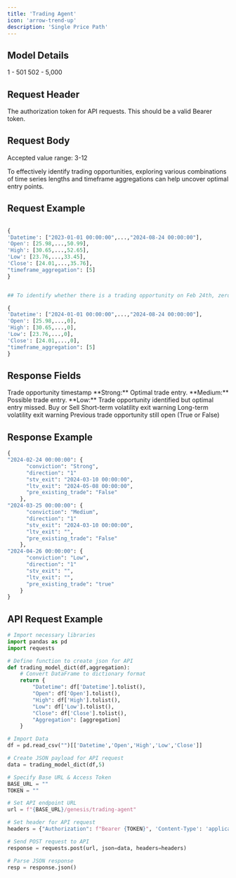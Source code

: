 ```yaml
---
title: 'Trading Agent'
icon: 'arrow-trend-up'
description: 'Single Price Path'
---
```


## Model Details 


<CardGroup cols={2}>
  <Card title="Mandatory Time Periods">
    1 - 501
  </Card>
  <Card title="Optional Time Periods">
    502 - 5,000
  </Card>

</CardGroup>

## Request Header 


<ParamField header="Authorization" type="string" required>
  The authorization token for API requests. This should be a valid Bearer token.
   </ParamField>

## Request Body 


<ParamField body="Datetime" type="list" required>
</ParamField>

<ParamField body="Open" type="list" required>
</ParamField>

<ParamField body="High" type="list" required>
</ParamField>

<ParamField body="Low" type="list" required>
</ParamField>

<ParamField body="Close" type="list" required>
</ParamField>

<ParamField body="Aggregation" type="list" required>
  Accepted value range: 3-12
</ParamField>

<Tip>To effectively identify trading opportunities, exploring various combinations of time series lengths and timeframe aggregations can help uncover optimal entry points.</Tip>


## Request Example

```python

{
'Datetime': ["2023-01-01 00:00:00",...,"2024-08-24 00:00:00"], 
'Open': [25.98,...,50.99], 
'High': [30.65,...,52.65], 
'Low': [23.76,...,33.45], 
'Close': [24.01,...,35.76], 
"timeframe_aggregation": [5]
}

```

```python

## To identify whether there is a trading opportunity on Feb 24th, zero (0) can be used. 

{
'Datetime': ["2024-01-01 00:00:00",...,"2024-08-24 00:00:00"], 
'Open': [25.98,...,0], 
'High': [30.65,...,0], 
'Low': [23.76,...,0], 
'Close': [24.01,...,0], 
"timeframe_aggregation": [5]
}

```


## Response Fields

<ResponseField name="datetime" type="string">
  Trade opportunity timestamp 
</ResponseField>

<ResponseField name="conviction" type="string">
   <Check>**Strong:** Optimal trade entry.</Check>
   <Note>**Medium:** Possible trade entry.</Note>
   <Warning>**Low:** Trade opportunity identified but optimal entry missed.</Warning>

</ResponseField>

<ResponseField name="direction" type="string">
  Buy or Sell
</ResponseField>

<ResponseField name="stv_exit" type="string">
  Short-term volatility exit warning
</ResponseField>

<ResponseField name="ltv_exit" type="string">
  Long-term volatility exit warning 
</ResponseField>

<ResponseField name="pre_existing_trade" type="string">
  Previous trade opportunity still open (True or False)
</ResponseField>



## Response Example

```python
{
"2024-02-24 00:00:00": {
      "conviction": "Strong",
      "direction": "1"
      "stv_exit": "2024-03-10 00:00:00",
      "ltv_exit": "2024-05-08 00:00:00",
      "pre_existing_trade": "False"
    },
"2024-03-25 00:00:00": {
      "conviction": "Medium",
      "direction": "1"
      "stv_exit": "2024-03-10 00:00:00",
      "ltv_exit": "",
      "pre_existing_trade": "False"
    },
"2024-04-26 00:00:00": {
      "conviction": "Low",
      "direction": "1"
      "stv_exit": "",
      "ltv_exit": "",
      "pre_existing_trade": "true"
    }
}
```
## API Request Example

```python
# Import necessary libraries
import pandas as pd
import requests

# Define function to create json for API 
def trading_model_dict(df,aggregation):
    # Convert DataFrame to dictionary format
    return {
        "Datetime": df['Datetime'].tolist(),
        "Open": df['Open'].tolist(),
        "High": df['High'].tolist(),
        "Low": df['Low'].tolist(),
        "Close": df['Close'].tolist(),
        "Aggregation": [aggregation] 
    }

# Import Data
df = pd.read_csv("")[['Datetime','Open','High','Low','Close']]

# Create JSON payload for API request
data = trading_model_dict(df,5)

# Specify Base URL & Access Token
BASE_URL = ""
TOKEN = ""

# Set API endpoint URL
url = f"{BASE_URL}/genesis/trading-agent"

# Set header for API request
headers = {"Authorization": f"Bearer {TOKEN}", 'Content-Type': 'application/json'}

# Send POST request to API
response = requests.post(url, json=data, headers=headers)

# Parse JSON response
resp = response.json()

```


